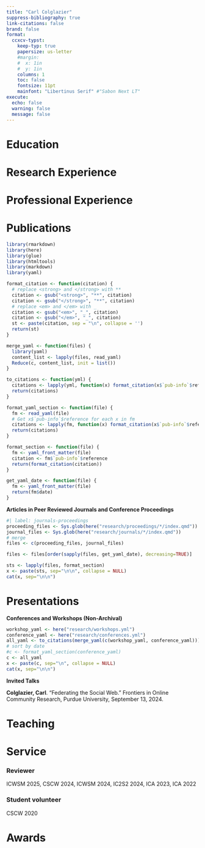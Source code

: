 ```yaml
---
title: "Carl Colglazier"
suppress-bibliography: true
link-citations: false
brand: false
format:
  ccxcv-typst:
    keep-typ: true
    papersize: us-letter
    #margin:
    #  x: 1in
    #  y: 1in
    columns: 1
    toc: false
    fontsize: 11pt
    mainfont: "Libertinus Serif" #"Sabon Next LT"
execute:
  echo: false
  warning: false
  message: false
---
```


# Education

```{=typst}
#resume-entry(
  title: "Northwestern University",
  location: "Evanston, IL",
  date: "September 2020 - July 2025 (Expected)",
  description: "Ph.D. in Technology and Social Behavior",
)

#resume-entry(
  title: "North Carolina State University",
  location: "Raleigh, NC",
  date: "August 2015 - December 2019",
  description: "B.S. in Computer Science; B.A. in Communication-Media",
)

#resume-item[
Phi Beta Kappa, Caldwell Fellow, Benjamin Franklin Scholar, Honors, _Summa Cum Laude_
]
```

# Research Experience

```{=typst}
#resume-entry(
  title: "Community Data Science Collective",
  location: "Northwestern University",
  date: "May 2020 - Present",
  description: "Researcher",
)

#resume-entry(
  title: "Department of Computer Science",
  location: "North Carolina State University",
  date: "August 2019 – December 2019",
  description: "Research Assistant",
)

#resume-entry(
  title: "Center for Research Computing",
  location: "University of Notre Dame",
  date: "May 2017 - May 2019",
  description: "Undergraduate Researcher",
)

#resume-entry(
  title: "Game2Learn Lab",
  location: "North Carolina State University",
  date: "January 2019 – May 2019",
  description: "Research Assistant",
)

#resume-entry(
  title: "Department of History",
  location: "North Carolina State University",
  date: "Jan 2017 - May 2018",
  description: "Research Assistant",
)
```

# Professional Experience

```{=typst}
#resume-entry(
  title: "IBM",
  location: "Durham, NC",
  date: "June 2019 - August 2019",
  description: "Full Stack Software Engineer Intern",
)
```

# Publications

```r
library(rmarkdown)
library(here)
library(glue)
library(htmltools)
library(markdown)
library(yaml)

format_citation <- function(citation) {
  # replace <strong> and </strong> with **
  citation <- gsub("<strong>", "**", citation)
  citation <- gsub("</strong>", "**", citation)
  # replace <em> and </em> with _
  citation <- gsub("<em>", "_", citation)
  citation <- gsub("</em>", "_", citation)
  st <- paste(citation, sep = "\n", collapse = '')
  return(st)
}

merge_yaml <- function(files) {
  library(yaml)
  content_list <- lapply(files, read_yaml)
  Reduce(c, content_list, init = list())
}

to_citations <- function(yml) {
  citations <- lapply(yml, function(x) format_citation(x$`pub-info`$reference))
  return(citations)
}

format_yaml_section <- function(file) {
  fm <- read_yaml(file)
  # Get x$`pub-info`$reference for each x in fm
  citations <- lapply(fm, function(x) format_citation(x$`pub-info`$reference))
  return(citations)
}

format_section <- function(file) {
  fm <- yaml_front_matter(file)
  citation <- fm$`pub-info`$reference
  return(format_citation(citation))
}

get_yaml_date <- function(file) {
  fm <- yaml_front_matter(file)
  return(fm$date)
}
```

**Articles in Peer Reviewed Journals and Conference Proceedings**

::: {.block}

```{=typst} 
#set par(
 justify: true,
 first-line-indent: 0em,
 hanging-indent: 2em,
)
```

```r
#| label: journals-proceedings
proceeding_files <- Sys.glob(here("research/proceedings/*/index.qmd"))
journal_files <- Sys.glob(here("research/journals/*/index.qmd"))
# merge
files <- c(proceeding_files, journal_files)

files <- files[order(sapply(files, get_yaml_date), decreasing=TRUE)]

sts <- lapply(files, format_section)
x <- paste(sts, sep="\n\n", collapse = NULL)
cat(x, sep="\n\n")
```

:::

```{=typst}
#pagebreak()
```

# Presentations

**Conferences and Workshops (Non-Archival)**


::: {.block}

```{=typst} 
#set par(
 justify: true,
 first-line-indent: 0em,
 hanging-indent: 2em,
)
```

```r
workshop_yaml <- here("research/workshops.yml")
conference_yaml <- here("research/conferences.yml")
all_yaml <- to_citations(merge_yaml(c(workshop_yaml, conference_yaml)))
# sort by date
#c <- format_yaml_section(conference_yaml)
c <- all_yaml
x <- paste(c, sep="\n", collapse = NULL)
cat(x, sep="\n\n")
```

:::

**Invited Talks**

::: {.block}

```{=typst} 
#set par(
 justify: true,
 first-line-indent: 0em,
 hanging-indent: 2em,
)
```

**Colglazier, Carl**. "Federating the Social Web." Frontiers in Online Community Research, Purdue University, September 13, 2024.

:::

# Teaching

```{=typst}
#resume-entry(
  title: "Introduction to Computer Programming",
  location: "Northwestern University",
  date: "Spring 2025",
  description: "Teaching Assistant",
)

#resume-entry(
  title: "Introduction to Law and Digital Technology",
  location: "Northwestern University",
  date: "Spring 2024",
  description: "Discussion Section Instructor",
)

#resume-entry(
  title: "Introduction to Law and Digital Technology",
  location: "Northwestern University",
  date: "Spring 2023",
  description: "Teaching Assistant",
)

#resume-entry(
  title: "Introduction to Computing - Java",
  location: "North Carolina State University",
  date: "Spring 2016",
  description: "Teaching Assistant",
)
```


# Service

### Reviewer

ICWSM 2025, CSCW 2024, ICWSM 2024, IC2S2 2024, ICA 2023, ICA 2022

### Student volunteer

CSCW 2020

```{=typst}
#block(breakable: false)[
```

# Awards

```{=typst}
#resume-entry(
  title: "GRFP Honorable Mention",
  location: "National Science Foundation",
  date: "March 2021"
)

#resume-entry(
  title: "Outstanding Graduate",
  location: "North Carolina State University",
  description: "Department of Communication",
  date: "December 2019"
)

#resume-entry(
  title: "Paul Green Multimedia Award",
  date: "April 2015",
  location: "North Carolina Society of Historians",
)
```

```{=typst}
]
```
